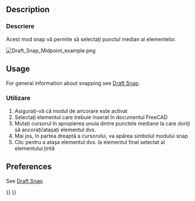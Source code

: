 <languages/>

{{Docnav
|[[Draft_Snap_Endpoint|Snap Endpoint]]
|[[Draft_Snap_Center|Snap Center]]
|[[Draft_Workbench|Draft]]
|IconL=Draft_Snap_Endpoint.svg
|IconR=Draft_Snap_Center.svg
|IconC=Workbench_Draft.svg
}}

<div class="mw-translate-fuzzy">
{{GuiCommand|Name=Draft Midpoint|Workbenches=[[Draft Workbench|Draft]], [[Arch Workbench|Arch]]|MenuLocation=Draft → [[Draft_Snap|Snap]] → Midpoint|Shortcut=''None''|SeeAlso=[[Draft Snap]]}}
</div>

== Description ==

<div class="mw-translate-fuzzy">
=== Descriere ===
Acest mod snap vă permite să selectați punctul median al elementelor.
</div>

[[Image:Draft_Snap_Midpoint_example.png]]
{{Caption|Snapping the second point of a line to the midpoint of an edge}}

== Usage ==

For general information about snapping see [[Draft_Snap|Draft Snap]].

<div class="mw-translate-fuzzy">
===Utilizare===
#Asigurați-vă că modul de ancorare este activat
#Selectați elementul care trebuie inserat în documentul FreeCAD
# Mutați cursorul în apropierea unuia dintre punctele mediane la care doriți să ancorați/atașați elementul dvs.
# Mai jos, în partea dreaptă a cursorului, va apărea simbolul modului snap
#Clic pentru a atașa elementul dvs. la elementul final selectat al elementului țintă
</div>

== Preferences ==

See [[Draft_Snap#Preferences|Draft Snap]].


{{Docnav
|[[Draft_Snap_Endpoint|Snap Endpoint]]
|[[Draft_Snap_Center|Snap Center]]
|[[Draft_Workbench|Draft]]
|IconL=Draft_Snap_Endpoint.svg
|IconR=Draft_Snap_Center.svg
|IconC=Workbench_Draft.svg
}}

{{Draft Tools navi{{#translation:}}}}
{{Userdocnavi{{#translation:}}}}